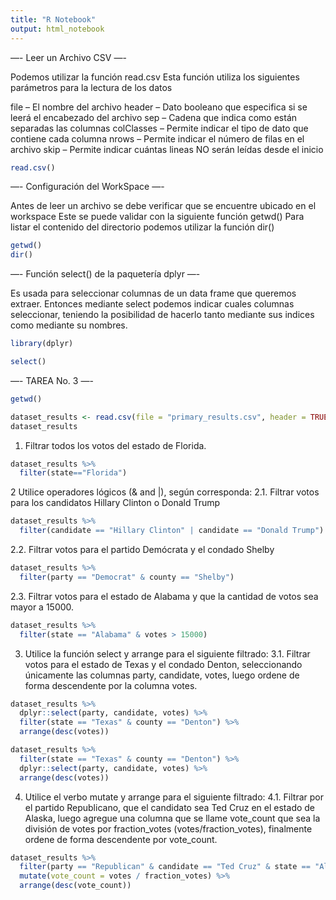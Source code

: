 ---
title: "R Notebook"
output: html_notebook
---

---- Leer un Archivo CSV ----

Podemos utilizar la función read.csv
Esta función utiliza los siguientes parámetros para la lectura de los datos

file -- El nombre del archivo
header -- Dato booleano que especifica si se leerá el encabezado del archivo
sep -- Cadena que indica como están separadas las columnas
colClasses -- Permite indicar el tipo de dato que contiene cada columna
nrows -- Permite indicar el número de filas en el archivo
skip -- Permite indicar cuántas lineas NO serán leídas desde el inicio

```{r}
read.csv()
```
---- Configuración del WorkSpace ----

Antes de leer un archivo se debe verificar que se encuentre ubicado en el workspace
Este se puede validar con la  siguiente función getwd()
Para listar el contenido del directorio podemos utilizar la función dir()

```{r}
getwd()
dir()
```
---- Función select() de la paquetería dplyr ----

Es usada para seleccionar columnas de un data frame que queremos extraer.
Entonces mediante select podemos indicar cuales columnas seleccionar, teniendo la posibilidad de hacerlo tanto mediante sus indices como mediante su nombres.

```{r}
library(dplyr)

select()
```

---- TAREA No. 3 ----

```{r}
getwd()

dataset_results <- read.csv(file = "primary_results.csv", header = TRUE, sep = ",")
dataset_results
```
1. Filtrar todos los votos del estado de Florida.
```{r}
dataset_results %>%
  filter(state=="Florida")
```
2 Utilice operadores lógicos (& and |), según corresponda:
2.1. Filtrar votos para los candidatos Hillary Clinton o Donald Trump

```{r}
dataset_results %>%
  filter(candidate == "Hillary Clinton" | candidate == "Donald Trump")
```
2.2. Filtrar votos para el partido Demócrata y el condado Shelby

```{r}
dataset_results %>%
  filter(party == "Democrat" & county == "Shelby")
```
2.3. Filtrar votos para el estado de Alabama y que la cantidad de votos sea mayor a 15000.

```{r}
dataset_results %>%
  filter(state == "Alabama" & votes > 15000)
```
3. Utilice la función select y arrange para el siguiente filtrado:
3.1. Filtrar votos para el estado de Texas y el condado Denton, seleccionando únicamente las columnas party, candidate, votes, luego ordene de forma descendente por la columna votes.

```{r}
dataset_results %>%
  dplyr::select(party, candidate, votes) %>%
  filter(state == "Texas" & county == "Denton") %>%
  arrange(desc(votes))

dataset_results %>%
  filter(state == "Texas" & county == "Denton") %>%
  dplyr::select(party, candidate, votes) %>%
  arrange(desc(votes))
```
4. Utilice el verbo mutate y arrange para el siguiente filtrado:
4.1. Filtrar por el partido Republicano, que el candidato sea Ted Cruz en el estado de
Alaska, luego agregue una columna que se llame vote_count que sea la división de
votes por fraction_votes (votes/fraction_votes), finalmente ordene de forma
descendente por vote_count.

```{r}
dataset_results %>%
  filter(party == "Republican" & candidate == "Ted Cruz" & state == "Alaska") %>%
  mutate(vote_count = votes / fraction_votes) %>%
  arrange(desc(vote_count))
```

